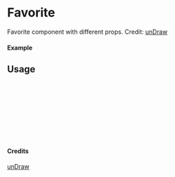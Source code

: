 
<Meta of={Favorite} title="unDraw/Favorite" />

# Favorite

Favorite component with different props.
Credit: [unDraw](https://undraw.co/illustrations)

#### Example

<Canvas of={Favorite.Primary} />

## Usage

```ts
import { Favorite } from "yadl-ui";

const Example = () => {
  return (
      <Favorite />
  );
};

export default Example;
```

#### Credits
[unDraw](https://undraw.co/illustrations)

